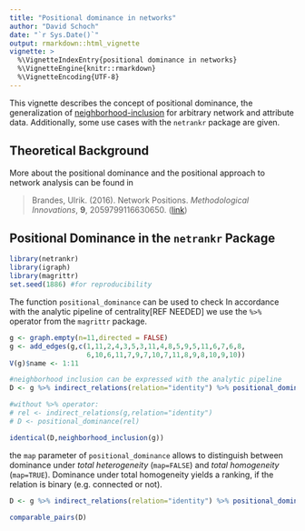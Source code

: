 ```yaml
---
title: "Positional dominance in networks"
author: "David Schoch"
date: "`r Sys.Date()`"
output: rmarkdown::html_vignette
vignette: >
  %\VignetteIndexEntry{positional dominance in networks}
  %\VignetteEngine{knitr::rmarkdown}
  %\VignetteEncoding{UTF-8}
---
```


This vignette describes the concept of positional dominance, the generalization 
of [neighborhood-inclusion](neighborhood_inclusion.html) for arbitrary network and attribute data. Additionally, 
some use cases with the `netrankr` package are given.

## Theoretical Background



More about the positional dominance and the positional approach to network analysis can be found in

> Brandes, Ulrik. (2016). Network Positions.
*Methodological Innovations*, **9**, 2059799116630650.
([link](http://dx.doi.org/10.1177/2059799116630650))

## Positional Dominance in the `netrankr` Package

```r
library(netrankr)
library(igraph)
library(magrittr)
set.seed(1886) #for reproducibility
```

The function `positional_dominance` can be used to check 
In accordance with the analytic pipeline of centrality[REF NEEDED] we use the `%>%` operator from the 
`magrittr` package.

```r
g <- graph.empty(n=11,directed = FALSE)
g <- add_edges(g,c(1,11,2,4,3,5,3,11,4,8,5,9,5,11,6,7,6,8,
                   6,10,6,11,7,9,7,10,7,11,8,9,8,10,9,10))
V(g)$name <- 1:11

#neighborhood inclusion can be expressed with the analytic pipeline
D <- g %>% indirect_relations(relation="identity") %>% positional_dominance()

#without %>% operator:
# rel <- indirect_relations(g,relation="identity")
# D <- positional_dominance(rel)

identical(D,neighborhood_inclusion(g))
```

the `map` parameter of `positional_dominance` allows to distinguish between dominance
under *total heterogeneity* (`map=FALSE`) and *total homogeneity* (`map=TRUE`). 
Dominance under total homogeneity yields a ranking, if the relation is binary (e.g. connected or not).  

```r
D <- g %>% indirect_relations(relation="identity") %>% positional_dominance(map=TRUE)

comparable_pairs(D)
```


